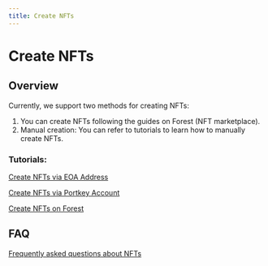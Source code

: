 ```yaml
---
title: Create NFTs
---
```


# Create NFTs

## Overview

Currently, we support two methods for creating NFTs:

1.  You can create NFTs following the guides on Forest (NFT marketplace).
1.  Manual creation: You can refer to tutorials to learn how to manually create NFTs.

### Tutorials:

[Create NFTs via EOA Address](docs/QuickStartGuides/LaunchTokenAndNFTCollection/CreateNFTsViaEOAAddress.mdx)

[Create NFTs via Portkey Account](docs/QuickStartGuides/LaunchTokenAndNFTCollection/CreateNFTsViaPortkeyAccount.mdx)

[Create NFTs on Forest](docs/QuickStartGuides/LaunchTokenAndNFTCollection/CreateNFTsOnForest.mdx)

## FAQ

[Frequently asked questions about NFTs](docs/Troubleshooting/FAQ.mdx)